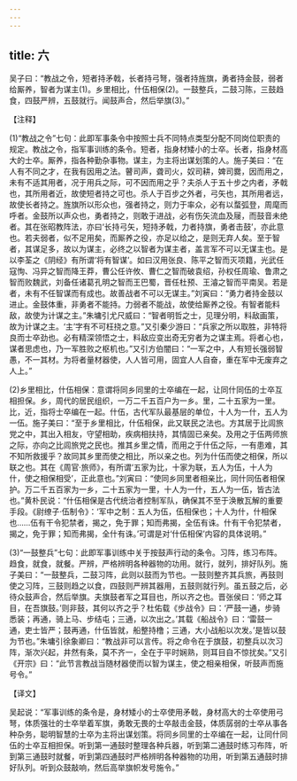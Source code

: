 ```yaml
---
---
---
```

title: 六
---



吴子曰：“教战之令，短者持矛戟，长者持弓弩，强者持旌旗，勇者持金鼓，弱者给厮养，智者为谋主(1)。乡里相比，什伍相保(2)。一鼓整兵，二鼓习陈，三鼓趋食，四鼓严辨，五鼓就行。闻鼓声合，然后举旗(3)。”

【注释】

(1)“教战之令”七句：此即军事条令中按照士兵不同特点类型分配不同岗位职责的规定。教战之令，指军事训练的条令。短者，指身材矮小的士卒。长者，指身材高大的士卒。厮养，指各种勤杂事物。谋主，为主将出谋划策的人。施子美曰：“在人有不同之才，在我有因用之法。瞽司声，聋司火，奴司耕，婢司爨，因而用之，未有不适其用者，况于用兵之际，可不因而用之乎？夫杀人于五十步之内者，矛戟也，其所用者近，故使短者持之可也。杀人于百步之外者，弓矢也，其所用者远，故使长者持之。旌旗所以形众也，强者持之，则力于率众，必有以蝥弧登，周麾而呼者。金鼓所以声众也，勇者持之，则敢于进战，必有伤矢流血及屦，而鼓音未绝者。其在张昭教阵法，亦曰‘长持弓矢，短持矛戟，力者持旗，勇者击鼓’，亦此意也。若夫弱者，似不足用矣，而厮养之役，亦足以给之，是则无弃人矣。至于智者，其谋足多，故以为谋主，必终之以智者为谋主者，盖言军不可以无谋主也。是以李荃之《阴经》有所谓‘将有智谋’。如曰汉用张良、陈平之智而灭项籍，光武任寇恂、冯异之智而降王莽，曹公任许攸、曹仁之智而破袁绍，孙权任周瑜、鲁肃之智而败魏武，刘备任诸葛孔明之智而王巴蜀，晋任杜预、王濬之智而平南吴。若是者，未有不任智谋而有成也。故善战者不可以无谋主。”刘寅曰：“勇力者持金鼓以进止。金鼓体重，非勇者不能持。力弱者不能战，故使给厮养之役。有智者能料敌，故使为计谋之主。”朱墉引尤尺威曰：“智者明哲之士，见理分明，料敌画策，故为计谋之主。‘主’字有不可枉挠之意。”又引秦少游曰：“兵家之所以取胜，非特将良而士卒劲也。必有精深领悟之士，料敌应变出奇无穷者为之谋主焉。将者心也，谋者思虑也，乃一军胜败之枢机也。”又引方伯闇曰：“一军之中，人有短长强弱智愚，不一其材。为将者量材器使，人人皆可用，固宜人人自奋，重在军中无废弃之人上。”

(2)乡里相比，什伍相保：意谓将同乡同里的士卒编在一起，让同什同伍的士卒互相担保。乡，周代的居民组织，一万二千五百户为一乡。里，二十五家为一里。比，近，指将士卒编在一起。什伍，古代军队最基层的单位，十人为一什，五人为一伍。施子美曰：“至于乡里相比，什伍相保，此又联民之法也。方其居于比闾旅党之中，其出入相友，守望相助，疾病相扶持，其情固已亲矣。及用之于伍两师旅之际，亦向之比闾旅党之民也。推其乡里之情，而用之于什伍之际，一有患难，其不知所救援乎？故同其乡里而使之相比，所以亲之也。列为什伍而使之相保，所以联之也。其在《周官·旅师》，有所谓‘五家为比，十家为联，五人为伍，十人为什，使之相保相受’，正此意也。”刘寅曰：“使同乡同里者相亲比，同什同伍者相保护。万二千五百家为一乡，二十五家为一里，十人为一什，五人为一伍，皆古法也。”黄朴民说：“什伍相保是古代统治者控制军队，确保其不至于涣散瓦解的重要手段。《尉缭子·伍制令》：‘军中之制：五人为伍，伍相保也；十人为什，什相保也……伍有干令犯禁者，揭之，免于罪；知而弗揭，全伍有诛。什有干令犯禁者，揭之，免于罪；知而弗揭，全什有诛。’可谓是对‘什伍相保’内容的具体说明。”

(3)“一鼓整兵”七句：此即军事训练中关于按鼓声行动的条令。习阵，练习布阵。趋食，就食，就餐。严辨，严格辨明各种器物的功用。就行，就列，排好队列。施子美曰：“一鼓整兵，二鼓习阵，此则以鼓而为节也。一鼓则整齐其兵旅，再鼓则使之习阵，三鼓则趋之以食，四鼓则严辨其器用，五鼓则就行列。虽五鼓之后，必待众鼓声合，然后举旗。夫旗鼓者军之耳目也，所以齐之也。晋张侯曰：‘师之耳目，在吾旗鼓。’则非鼓，其何以齐之乎？杜佑载《步战令》曰：‘严鼓一通，步骑悉装；再通，骑上马、步结屯；三通，以次出之。’其载《船战令》曰：‘雷鼓一通，吏士皆严；鼓再通，什伍皆就，船整持橹；三通，大小战船以次发。’是皆以鼓为节也。”朱墉引徐象卿曰：“教战非可以言传。将之命令在于旗鼓，初整兵以次习阵，渐次兴起，井然有条，莫不齐一，全在于平时娴熟，则耳目自不惊扰矣。”又引《开宗》曰：“此节言教战当随材器使而以智为谋主，使之相亲相保，听鼓声而施号令。”

【译文】

吴起说：“军事训练的条令是，身材矮小的士卒使用矛戟，身材高大的士卒使用弓弩，体质强壮的士卒举着军旗，勇敢无畏的士卒敲击金鼓，体质孱弱的士卒从事各种杂务，聪明智慧的士卒为主将出谋划策。将同乡同里的士卒编在一起，让同什同伍的士卒互相担保。听到第一通鼓时整理各种兵器，听到第二通鼓时练习布阵，听到第三通鼓时就餐，听到第四通鼓时严格辨明各种器物的功用，听到第五通鼓时排好队列。听到众鼓敲响，然后高举旗帜发号施令。”